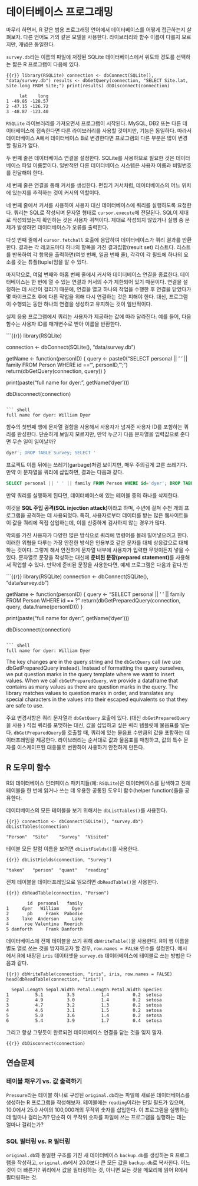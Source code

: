
# 데이터베이스 프로그래밍


마무리 하면서, R 같은 범용 프로그래밍 언어에서 데이터베이스를 어떻게 접근하는지 살펴보자.
다른 언어도 거의 같은 모델을 사용한다. 라이브러리와 함수 이름이 다를지 모르지만,
개념은 동일한다.

`survey.db`라는 이름의 파일에 저장된 SQLite 데이터베이스에서 위도와 경도를 선택하는
짧은 R 프로그램이 다음에 있다.

```{{r}}
library(RSQLite)
connection <- dbConnect(SQLite(), "data/survey.db")
results <- dbGetQuery(connection, "SELECT Site.lat, Site.long FROM Site;")
print(results)
dbDisconnect(connection)
```

```output
     lat    long
1 -49.85 -128.57
2 -47.15 -126.72
3 -48.87 -123.40
```


`RSQLite` 라이브러리를 가져오면서 프로그램이 시작된다. 
MySQL, DB2 또는 다른 데이터베이스에 접속한다면 다른 라이브러리를 사용할 것이지만, 
기능은 동일하다. 
따라서 데이터베이스 A에서 데이터베이스 B로 변경한다면 프로그램의 다른 부분은 많이 변경할 필요가 없다.

두 번째 줄은 데이터베이스 연결을 설정한다. 
SQLite를 사용하므로 필요한 것은 데이터베이스 파일 이름뿐이다. 
일반적인 다른 데이터베이스 시스템은 사용자 이름과 비밀번호를 전달해야 한다. 

세 번째 줄은 연결을 통해 커서를 생성한다. 
편집기 커서처럼, 데이터베이스의 어느 위치에 있는지를 추적하는 것이 커서의 역할이다.

네 번째 줄에서 커서를 사용하여 사용자 대신 데이터베이스에 쿼리를 실행하도록 요청한다. 
쿼리는 SQL로 작성되며 문자열 형태로 `cursor.execute`에 전달된다. 
SQL이 제대로 작성되었는지 확인하는 것은 사용자 귀책이다. 
제대로 작성되지 않았거나 실행 중 문제가 발생하면 데이터베이스가 오류를 출력한다.

다섯 번째 줄에서 `cursor.fetchall` 호출에 응답하여 데이터베이스가 쿼리 결과를 반환한다. 
결과는 각 레코드마다 하나의 항목을 가진 결과집합(result set) 리스트다. 
리스트를 반복하여 각 항목을 출력하면(여섯 번째, 일곱 번째 줄), 
각각이 각 필드에 하나의 요소를 갖는 튜플(tuple)임을 알 수 있다.

마지막으로, 여덟 번째와 아홉 번째 줄에서 커서와 데이터베이스 연결을 종료한다. 
데이터베이스는 한 번에 열 수 있는 연결과 커서의 수가 제한되어 있기 때문이다. 
연결을 설정하는 데 시간이 걸리기 때문에, 연결을 열고 하나의 작업을 수행한 후 연결을 닫았다가 몇 마이크로초 후에 다른 작업을 위해 다시 연결하는 것은 피해야 한다.
대신, 프로그램이 수행되는 동안 하나의 연결을 생성하고 유지하는 것이 일반적이다.

실제 응용 프로그램에서 쿼리는 사용자가 제공하는 값에 따라 달라진다. 
예를 들어, 다음 함수는 사용자 ID를 매개변수로 받아 이름을 반환한다.

```{{r}}
library(RSQLite)

connection <- dbConnect(SQLite(), "data/survey.db")

getName <- function(personID) {
  query <- paste0("SELECT personal || ' ' || family FROM Person WHERE id =='",
                  personID, "';")
  return(dbGetQuery(connection, query))
}

print(paste("full name for dyer:", getName('dyer')))

dbDisconnect(connection)
```

``` shell
full name for dyer: William Dyer
```

함수의 첫번째 행에 문자열 결함을 사용해서 사용자가 넘겨준 사용자 ID를 포함하는 쿼리를 
완성한다.
단순하게 보일지 모르지만, 만약 누군가 다음 문자열을 입력값으로 준다면 무슨 일이 일어날까?

``` sql
dyer'; DROP TABLE Survey; SELECT '
```

프로젝트 이름 뒤에는 쓰레기(garbage)처럼 보이지만, 매우 주의깊게 고른 쓰레기다.
만약 이 문자열을 쿼리에 삽입하면, 결과는 다음과 같다.

```sql
SELECT personal || ' ' || family FROM Person WHERE id='dyer'; DROP TABLE Survey; SELECT '';
```

만약 쿼리를 실행하게 된다면, 데이터베이스에 있는 테이블 중의 하나를 삭제한다.

이것을 **SQL 주입 공격(SQL injection attack)**이라고 하며, 수년에 걸쳐 수천 개의 프로그램을 공격하는 데 사용되었다. 특히, 사용자로부터 데이터를 받는 많은 웹사이트들이 값을 쿼리에 직접 삽입하는데, 이를 신중하게 검사하지 않는 경우가 많다.

악의를 가진 사용자가 다양한 많은 방식으로 쿼리에 명령어를 몰래 밀어넣으려고 한다.
이러한 위협을 다루는 가장 안전한 방식은 인용부호 같은 문자를 대체 상응값으로 대체하는 것이다.
그렇게 해서 안전하게 문자열 내부에 사용자가 입력한 무엇이든지 넣을 수 있다.
문자열로 문장을 작성하는 대신에 **준비된 문장(prepared statement)**를 사용해서 작업할 수 있다.
만약에 준비된 문장을 사용한다면, 예제 프로그램은 다음과 같다.번

```{{r}}
library(RSQLite)
connection <- dbConnect(SQLite(), "data/survey.db")

getName <- function(personID) {
  query <- "SELECT personal || ' ' || family FROM Person WHERE id == ?"
  return(dbGetPreparedQuery(connection, query, data.frame(personID)))
}

print(paste("full name for dyer:", getName('dyer')))

dbDisconnect(connection)
```

``` shell
full name for dyer: William Dyer
```

The key changes are in the query string and the `dbGetQuery` call (we use dbGetPreparedQuery instead).
Instead of formatting the query ourselves,
we put question marks in the query template where we want to insert values.
When we call `dbGetPreparedQuery`,
we provide a dataframe
that contains as many values as there are question marks in the query.
The library matches values to question marks in order,
and translates any special characters in the values
into their escaped equivalents
so that they are safe to use.

주요 변경사항은 쿼리 문자열과 `dbGetQuery` 호출에 있다. (대신 `dbGetPreparedQuery`을 사용 )
직접 쿼리를 포맷하는 대신, 값을 삽입하고 싶은 쿼리 템플릿에 물음표를 넣는다. 
`dbGetPreparedQuery`를 호출할 때, 쿼리에 있는 물음표 수만큼의 값을 포함하는 데이터프레임을 제공한다. 
라이브러리는 순서대로 값과 물음표를 매칭하고, 
값의 특수 문자를 이스케이프된 대응물로 변환하여 사용하기 안전하게 만든다.



## R 도우미 함수

R의 데이터베이스 인터페이스 패키지들(예: `RSQLite`)은 데이터베이스를 탐색하고 전체 테이블을 한 번에 읽거나 쓰는 데 유용한 공통된 도우미 함수(helper function)들을 공유한다.

데이터베이스의 모든 테이블을 보기 위해서는 `dbListTables()`를 사용한다.

``` {{r}}
connection <- dbConnect(SQLite(), "survey.db")
dbListTables(connection)
```

``` shell
"Person"  "Site"    "Survey"  "Visited"
```

테이블 모든 칼럼 이름을 보려면 `dbListFields()`를 사용한다.

``` {{r}}
dbListFields(connection, "Survey")
```

``` shell
"taken"   "person"  "quant"   "reading"
```

전체 테이블을 데이터프레임으로 읽으려면 `dbReadTable()`을 사용한다.

``` {{r}}
dbReadTable(connection, "Person")
```

``` shell
        id  personal   family
1     dyer   William     Dyer
2       pb     Frank  Pabodie
3     lake  Anderson     Lake
4      roe Valentina  Roerich
5 danforth     Frank Danforth
```

데이터베이스에 전체 테이블을 쓰기 위해 `dbWriteTable()`을 사용한다. 
R이 행 이름을 별도 열로 쓰는 것을 방지하고자 할 경우,
`row.names = FALSE` 인수를 설정한다. 
예시에서 R에 내장된 `iris` 데이터셋을 
`survey.db` 데이터베이스에 테이블로 쓰는 방법은 다음과 같다.


``` {{r}}
dbWriteTable(connection, "iris", iris, row.names = FALSE)
head(dbReadTable(connection, "iris"))
```

``` shell
  Sepal.Length Sepal.Width Petal.Length Petal.Width Species
1          5.1         3.5          1.4         0.2  setosa
2          4.9         3.0          1.4         0.2  setosa
3          4.7         3.2          1.3         0.2  setosa
4          4.6         3.1          1.5         0.2  setosa
5          5.0         3.6          1.4         0.2  setosa
6          5.4         3.9          1.7         0.4  setosa
```

그리고 항상 그렇듯이 완료되면 데이터베이스 연결을 닫는 것을 잊지 말자.


``` {{r}}
dbDisconnect(connection)
```


## 연습문제 {.unnumbered}

### 테이블 채우기 vs. 값 출력하기  {.unnumbered}

`Pressure`라는 테이블 하나로 구성된 `original.db`라는 파일에 새로운 데이터베이스를 생성하는 R 프로그램을 작성해보자. 테이블에는 `reading`이라는 단일 필드가 있으며, 
10.0에서 25.0 사이의 100,000개의 무작위 숫자를 삽입한다. 
이 프로그램을 실행하는 데 얼마나 걸리는가? 단순히 이 무작위 숫자를 파일에 쓰는 프로그램을 실행하는 데는 얼마나 걸리는가?

### SQL 필터링 vs. R 필터링  {.unnumbered}

`original.db`와 동일한 구조를 가진 새 데이터베이스 `backup.db`를 생성하는 R 프로그램을 작성하고, `original.db`에서 20.0보다 큰 모든 값을 `backup.db`로 복사한다. 어느 것이 더 빠른가? 쿼리에서 값을 필터링하는 것, 아니면 모든 것을 메모리에 읽어 R에서 필터링하는 것.



